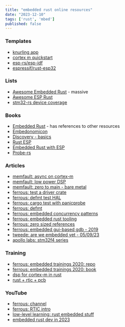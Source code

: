 ```yaml
---
title: "embedded rust online resources"
date: "2023-12-10"
tags: ['rust', 'mbed']
published: false
---
```


### Templates

- [knurling app](https://github.com/knurling-rs/app-template)
- [cortex m quickstart](https://github.com/rust-embedded/cortex-m-quickstart)
- [esp-rs/esp-idf](https://github.com/esp-rs/esp-idf-template)
- [espressif/rust-esp32](https://github.com/espressif/rust-esp32-example)

### Lists

- [Awesome Embedded Rust](https://github.com/rust-embedded/awesome-embedded-rust) - massive
- [Awesome ESP Rust](https://github.com/esp-rs/awesome-esp-rust)
- [stm32-rs device coverage](https://stm32-rs.github.io/stm32-rs/)

### Books

- [Embedded Rust](https://docs.rust-embedded.org/book/) - has references to other resources
- [Embedonomicon](https://docs.rust-embedded.org/embedonomicon/)
- [Discovery - basics](https://docs.rust-embedded.org/discovery/index.html)
- [Rust ESP](https://esp-rs.github.io/book/introduction.html)
- [Embedded Rust with ESP](https://esp-rs.github.io/std-training/)
- [Probe-rs](https://esp-rs.github.io/book/tooling/debugging/probe-rs.html)

### Articles

- [memfault: async on cortex-m](https://interrupt.memfault.com/blog/embedded-async-rust)
- [memfault: low power DSP](https://interrupt.memfault.com/blog/rust-for-digital-signal-processing)
- [memfault: zero to main - bare metal](https://interrupt.memfault.com/blog/zero-to-main-rust-1)
- [ferrous: test a driver crate](https://ferrous-systems.com/blog/test-driver-crate/)
- [ferrous: defmt test HAL](https://ferrous-systems.com/blog/defmt-test-hal/)
- [ferrous: cargo test with panicprobe](https://ferrous-systems.com/blog/cargo-test-with-panic-probe/)
- [ferrous: defmt](https://ferrous-systems.com/blog/defmt/)
- [ferrous: embedded concurrency patterns](https://ferrous-systems.com/blog/embedded-concurrency-patterns/)
- [ferrous: embedded rust tooling](https://ferrous-systems.com/blog/21st-century-embedded-tooling/)
- [ferrous: zero sized references](https://ferrous-systems.com/blog/zero-sized-references/)
- [ferrous: embedded gui-based gdb - 2019](https://ferrous-systems.com/blog/graphical-embedded-rust-debugging/)
- [tweede: are we embedded yet - 05/09/23](https://tweedegolf.nl/en/blog/101/are-we-embedded-yet)
- [apollo labs: stm32f4 series](https://apollolabsblog.hashnode.dev/series/stm32f4-embedded-rust-hal)

### Training

- [ferrous: embedded trainings 2020: repo](https://github.com/ferrous-systems/embedded-trainings-2020)
- [ferrous: embedded trainings 2020: book](https://embedded-trainings.ferrous-systems.com/)
- [dsp for cortex-m in rust](https://github.com/jacobrosenthal/dsp-discoveryf4-rust/tree/master)
- [rust + rtic + pcb](https://gill.net.in/posts/stm32-pcb-sailing-and-rust/)

### YouTube

- [ferrous: channel](https://www.youtube.com/@FerrousSystemsGmbH/videos)
- [ferrous: RTIC intro](https://www.youtube.com/watch?v=saNdh0m_qHc)
- [low-level learning: rust embedded stuff](https://www.youtube.com/watch?v=UdE8_V05BI8&list=PLc7W4b0WHTAUAEAguiqpNa5H0QqXJIJI6)
- [embedded rust dev in 2023](https://www.youtube.com/watch?v=7lHtXkYnip8)


